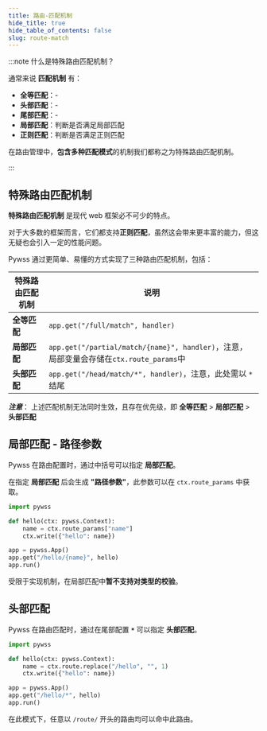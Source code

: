 ```yaml
---
title: 路由-匹配机制
hide_title: true
hide_table_of_contents: false
slug: route-match
---
```


:::note 什么是特殊路由匹配机制？

通常来说 **匹配机制** 有：
- **全等匹配**：-
- **头部匹配**：-
- **尾部匹配**：-
- **局部匹配**：判断是否满足局部匹配
- **正则匹配**：判断是否满足正则匹配

在路由管理中，**包含多种匹配模式**的机制我们都称之为特殊路由匹配机制。

:::

## 特殊路由匹配机制

**特殊路由匹配机制** 是现代 web 框架必不可少的特点。

对于大多数的框架而言，它们都支持**正则匹配**，虽然这会带来更丰富的能力，但这无疑也会引入一定的性能问题。

Pywss 通过更简单、易懂的方式实现了三种路由匹配机制，包括：

|特殊路由匹配机制|说明|
|---|---|
|**全等匹配**|`app.get("/full/match", handler)`|
|**局部匹配**|`app.get("/partial/match/{name}", handler)`，注意，局部变量会存储在`ctx.route_params`中|
|**头部匹配**|`app.get("/head/match/*", handler)`，注意，此处需以 `*` 结尾|

**_注意_**：
上述匹配机制无法同时生效，且存在优先级，即 **全等匹配** > **局部匹配** > **头部匹配**

## 局部匹配 - 路径参数
Pywss 在路由配置时，通过中括号可以指定 **局部匹配**。

在指定 **局部匹配** 后会生成 **"路径参数"**，此参数可以在 `ctx.route_params` 中获取。

```python title="获取路径参数"
import pywss

def hello(ctx: pywss.Context):
    name = ctx.route_params["name"]
    ctx.write({"hello": name})

app = pywss.App()
app.get("/hello/{name}", hello)
app.run()
```

受限于实现机制，在局部匹配中**暂不支持对类型的校验**。

## 头部匹配
Pywss 在路由匹配时，通过在尾部配置 **`*`** 可以指定 **头部匹配**。

```python title="头部匹配"
import pywss

def hello(ctx: pywss.Context):
    name = ctx.route.replace("/hello", "", 1)
    ctx.write({"hello": name})

app = pywss.App()
app.get("/hello/*", hello)
app.run()
```
在此模式下，任意以 `/route/` 开头的路由均可以命中此路由。
